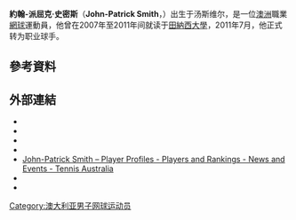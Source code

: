 {{Infobox 网球
|姓名=John-Patrick Smith 
|照片=Smith WM13-005 (9484821173).jpg
|国籍={{AUS}}
|生年=1989年
|生日={{birth_date_and_age|1989|1|24|mf=y}}
|出生地=澳洲[[汤斯维尔|汤斯维尔]]
|居住地=澳洲汤斯维尔
|身高=188
|体重=80
|持拍手=左
|反拍=雙手
|转职业年=2011年
|球拍=
|球衣=
|球鞋=
|单打最高排名=181（2014年5月5日）
|双打最高排名=
|现单打排名=
|现双打排名=
|单打冠军头衔=0
|双打冠军头衔=0
|职业战绩=
|奖金=197,932[[美元|美元]]
|澳网最好成绩=第二輪（2013）
|法网最好成绩=第一輪（2013）
|温网最好成绩=第二輪（2013）
|美网最好成绩=第一輪（2013）
|大满贯个数=
|奥运会最好成绩=
}}

'''約翰-派屈克·史密斯'''（'''John-Patrick Smith'''，{{bd|1989年|1月24日}}）出生于汤斯维尔，是一位[[澳洲|澳洲]]職業[[網球|網球]]運動員，他曾在2007年至2011年间就读于[[田納西大學|田納西大學]]，2011年7月，他正式转为职业球手。

== 參考資料 ==
{{reflist|2}}

== 外部連結 ==
* {{Official|http://www.jpsmithtennis.com/}}
* {{ATP|id=SJ55}}
* {{ITF Profile|id=100049386}}
* {{DavisCupplayerlink|id=100049386}}
* [http://www.tennis.com.au/player-profiles/john-patrick-smith John-Patrick Smith – Player Profiles - Players and Rankings - News and Events - Tennis Australia] {{Wayback|url=http://www.tennis.com.au/player-profiles/john-patrick-smith |date=20150324163421 }} {{En icon}}
* {{Facebook|jpsmithtennis}}
* {{Twitter|jpatsmith}}

{{DEFAULTSORT:Smith, John-Patrick}}

[[Category:澳大利亚男子网球运动员|Category:澳大利亚男子网球运动员]]

{{Australia-bio-stub}}
{{網球運動員小作品}}